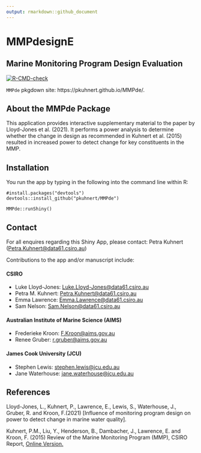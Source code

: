 ```yaml
---
output: rmarkdown::github_document
---
```

# MMPdesignE

## Marine Monitoring Program Design Evaluation

<!-- badges: start -->
  [![R-CMD-check](https://github.com/pkuhnert/MMPde/workflows/R-CMD-check/badge.svg)](https://github.com/pkuhnert/MMPde/actions)
<!-- badges: end -->

 
`MMPde` pkgdown site: https://pkuhnert.github.io/MMPde/.

## About the MMPde Package

This application provides interactive supplementary material to the
paper by Lloyd-Jones et al. (2021). It performs a power analysis to determine 
whether the change in design as recommended in Kuhnert et al. (2015)
resulted in increased power to detect change for key constituents in the MMP.


## Installation

You run the app by typing in the following into the
command line within R:

```
#install.packages("devtools")
devtools::install_github("pkuhnert/MMPde")

MMPde::runShiny()
```
## Contact

For all enquires regarding this Shiny App, please contact: Petra Kuhnert
(<Petra.Kuhnert@data61.csiro.au>)

Contributions to the app and/or manuscript include:

#### CSIRO

-   Luke Lloyd-Jones: <Luke.Lloyd-Jones@data61.csiro.au>
-   Petra M. Kuhnert: <Petra.Kuhnert@data61.csiro.au>
-   Emma Lawrence: <Emma.Lawrence@data61.csiro.au>
-   Sam Nelson: <Sam.Nelson@data61.csiro.au>

#### Australian Institute of Marine Science (AIMS)

-   Frederieke Kroon: <F.Kroon@aims.gov.au>
-   Renee Gruber: <r.gruber@aims.gov.au>

#### James Cook University (JCU)

-   Stephen Lewis: <stephen.lewis@jcu.edu.au>
-   Jane Waterhouse: <jane.waterhouse@jcu.edu.au>

## References

Lloyd-Jones, L., Kuhnert, P., Lawrence, E., Lewis, S., Waterhouse, J.,
Gruber, R. and Kroon, F.(2021) [Influence of monitoring program design
on power to detect change in marine water quality].

Kuhnert, P.M., Liu, Y., Henderson, B., Dambacher, J., Lawrence, E. and Kroon, F. (2015) 
Review of the Marine Monitoring Program (MMP), CSIRO Report, 
[Online Version.](https://elibrary.gbrmpa.gov.au/jspui/handle/11017/2929) 
